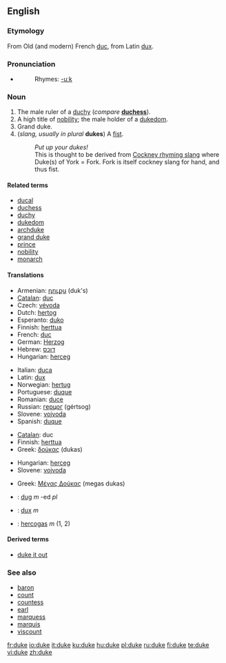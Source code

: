 {{see|Duke}}
==English==

===Etymology===
From Old (and modern) French [[duc]], from Latin [[dux]].

===Pronunciation===
{{IPA|/dju:k/ (''Commonwealth''), /du:k/ (''US'')}}
* {{audio|en-us-duke.ogg|Audio (US)}}
*: Rhymes: [[Rhymes:English:-uːk|-uːk]]

===Noun===
{{en-noun}}

# The male ruler of a [[duchy]] (''compare'' '''[[duchess]]''').
# A high title of [[nobility]]; the male holder of a [[dukedom]].
# Grand duke.
# (''slang, usually in plural'' '''dukes''') A [[fist]].
#: ''Put up your dukes!''
#: This is thought to be derived from [[Wikipedia:Cockney rhyming slang|Cockney rhyming slang]] where Duke(s) of York = Fork. Fork is itself cockney slang for hand, and thus fist.
{{wikipedia}}

====Related terms====
* [[ducal]]
* [[duchess]]
* [[duchy]]
* [[dukedom]]
* [[archduke]]
* [[grand duke]]
* [[prince]]
* [[nobility]]
* [[monarch]]

====Translations====
{{trans-top|male ruler of a duchy}}
* Armenian: [[դուքս]] (duk's)
* [[Catalan]]: [[duc]] {{m}}
* Czech: [[vévoda]] {{m}}
* Dutch: [[hertog]] {{m}}
* Esperanto: [[duko]]
* Finnish: [[herttua]]
* French: [[duc]] {{m}}
* German: [[Herzog]] {{m}}
* Hebrew: [[דוכס]]
* Hungarian: [[herceg]]
{{trans-mid}}
* Italian: [[duca]] {{m}}
* Latin: [[dux]] {{m}}
* Norwegian: [[hertug]]
* Portuguese: [[duque]] {{m}}
* Romanian: [[duce]] {{m}}
* Russian: [[герцог]] (gértsog) {{m}}
* Slovene: [[vojvoda]] {{m}}
* Spanish: [[duque]] {{m}}
{{trans-bottom}}

{{trans-top|male holder of a dukedom}}
* [[Catalan]]: duc
* Finnish: [[herttua]]
* Greek: [[δούκας]] (dukas)
{{trans-mid}}
* Hungarian: [[herceg]]
* Slovene: [[vojvoda]] {{m}}
{{trans-bottom}}

{{trans-top|Grand duke}}
* Greek: [[Μέγας Δούκας]] (megas dukas) {{m}}
{{trans-mid}}
{{trans-bottom}}

{{trans-top|slang: fist}}
{{trans-mid}}
{{trans-bottom}}

<!--Remove this section once all of the translations below have been moved into the tables above.-->
{{checktrans-top}}
* {{ttbc|Breton}}: [[dug]] ''m'' -ed ''pl''
* {{ttbc|Latin}}: [[dux]] ''m''
* {{ttbc|Lithuanian}}: [[hercogas]] ''m'' (1, 2)
{{trans-bottom}}

====Derived terms====
* [[duke it out]]

===See also===
* [[baron]]
* [[count]]
* [[countess]]
* [[earl]]
* [[marquess]]
* [[marquis]]
* [[viscount]]

[[fr:duke]]
[[io:duke]]
[[it:duke]]
[[ku:duke]]
[[hu:duke]]
[[pl:duke]]
[[ru:duke]]
[[fi:duke]]
[[te:duke]]
[[vi:duke]]
[[zh:duke]]